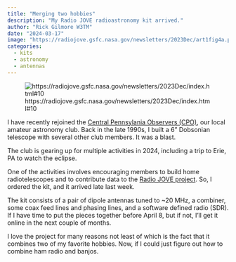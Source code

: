 ```yaml
---
title: "Merging two hobbies"
description: "My Radio JOVE radioastronomy kit arrived."
author: "Rick Gilmore W3TM"
date: "2024-03-17"
image: "https://radiojove.gsfc.nasa.gov/newsletters/2023Dec/art1fig4a.png"
categories:
  - kits
  - astronomy
  - antennas
---
```


![https://radiojove.gsfc.nasa.gov/newsletters/2023Dec/index.html#10](https://radiojove.gsfc.nasa.gov/newsletters/2023Dec/art1fig4a.png)

I have recently rejoined the [Central Pennsylania Observers (CPO)](https://cpoclub.org), our local amateur astronomy club.
Back in the late 1990s, I built a 6" Dobsonian telescope with several other club members.
It was a blast.

The club is gearing up for multiple activities in 2024, including a trip to Erie, PA to watch the eclipse.

One of the activities involves encouraging members to build home radiotelescopes and to contribute data to the [Radio JOVE project](https://radiojove.gsfc.nasa.gov).
So, I ordered the kit, and it arrived late last week.

The kit consists of a pair of dipole antennas tuned to ~20 MHz, a combiner, some coax feed lines and phasing lines, and a software defined radio (SDR).
If I have time to put the pieces together before April 8, but if not, I'll get it online in the next couple of months.

I love the project for many reasons not least of which is the fact that it combines two of my favorite hobbies.
Now, if I could just figure out how to combine ham radio and banjos.
